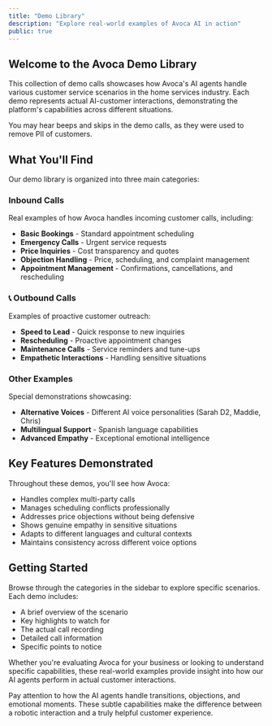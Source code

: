 ```yaml
---
title: "Demo Library"
description: "Explore real-world examples of Avoca AI in action"
public: true
---
```


## Welcome to the Avoca Demo Library

This collection of demo calls showcases how Avoca's AI agents handle various customer service scenarios in the home services industry. Each demo represents actual AI-customer interactions, demonstrating the platform's capabilities across different situations.

<Note>
  You may hear beeps and skips in the demo calls, as they were used to remove
  PII of customers.
</Note>

## What You'll Find

Our demo library is organized into three main categories:

### Inbound Calls

Real examples of how Avoca handles incoming customer calls, including:

- **Basic Bookings** - Standard appointment scheduling
- **Emergency Calls** - Urgent service requests
- **Price Inquiries** - Cost transparency and quotes
- **Objection Handling** - Price, scheduling, and complaint management
- **Appointment Management** - Confirmations, cancellations, and rescheduling

### 📞 Outbound Calls

Examples of proactive customer outreach:

- **Speed to Lead** - Quick response to new inquiries
- **Rescheduling** - Proactive appointment changes
- **Maintenance Calls** - Service reminders and tune-ups
- **Empathetic Interactions** - Handling sensitive situations

### Other Examples

Special demonstrations showcasing:

- **Alternative Voices** - Different AI voice personalities (Sarah D2, Maddie, Chris)
- **Multilingual Support** - Spanish language capabilities
- **Advanced Empathy** - Exceptional emotional intelligence

## Key Features Demonstrated

Throughout these demos, you'll see how Avoca:

- Handles complex multi-party calls
- Manages scheduling conflicts professionally
- Addresses price objections without being defensive
- Shows genuine empathy in sensitive situations
- Adapts to different languages and cultural contexts
- Maintains consistency across different voice options

## Getting Started

Browse through the categories in the sidebar to explore specific scenarios. Each demo includes:

- A brief overview of the scenario
- Key highlights to watch for
- The actual call recording
- Detailed call information
- Specific points to notice

Whether you're evaluating Avoca for your business or looking to understand specific capabilities, these real-world examples provide insight into how our AI agents perform in actual customer interactions.

<Card title="Pro Tip" icon="lightbulb">
  Pay attention to how the AI agents handle transitions, objections, and
  emotional moments. These subtle capabilities make the difference between a
  robotic interaction and a truly helpful customer experience.
</Card>
